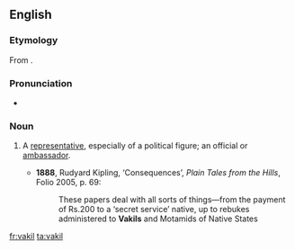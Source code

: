 ==English==

===Etymology===
From {{etyl|ur|en}} {{term|وكيل|tr=wakil|lang=ur}}.

===Pronunciation===
* {{IPA|/vəˈkiːl/}}

===Noun===
{{en-noun}}

# {{context|India}} A [[representative]], especially of a political figure; an official or [[ambassador]].
#* '''1888''', Rudyard Kipling, ‘Consequences’, ''Plain Tales from the Hills'', Folio 2005, p. 69:
#*: These papers deal with all sorts of things—from the payment of Rs.200 to a ‘secret service’ native, up to rebukes administered to '''Vakils''' and Motamids of Native States

[[fr:vakil]]
[[ta:vakil]]
